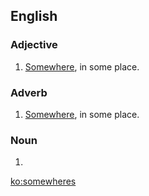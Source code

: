 ==English==

===Adjective===
{{en-adj|-}}

# {{context|nonstandard|lang=en}} [[somewhere|Somewhere]], in some place.

===Adverb===
{{en-adv|-}}

# {{context|nonstandard|lang=en}} [[somewhere|Somewhere]], in some place.

===Noun===
{{head|en|plural}}

# {{plural of|somewhere|lang=en|nocat=1}}

[[ko:somewheres]]